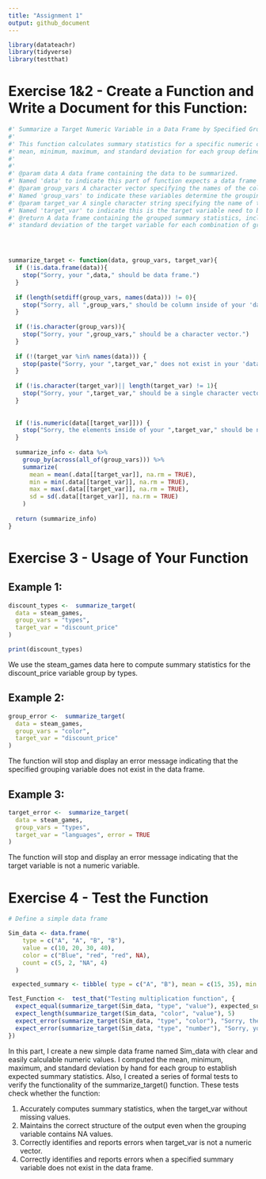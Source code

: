 ```yaml
---
title: "Assignment 1"
output: github_document
---
```

```r
library(datateachr)
library(tidyverse)
library(testthat)
```

# Exercise 1&2 - Create a Function and Write a Document for this Function:
```r

#' Summarize a Target Numeric Variable in a Data Frame by Specified Grouping Variables
#' 
#' This function calculates summary statistics for a specific numeric column in a data frame. It computes the 
#' mean, minimum, maximum, and standard deviation for each group defined by the specified grouping variables.
#' 
#' 
#' @param data A data frame containing the data to be summarized.
#' Named 'data' to indicate this part of function expects a data frame as input.
#' @param group_vars A character vector specifying the names of the columns to group by.
#' Named 'group_vars' to indicate these variables determine the grouping structure
#' @param target_var A single character string specifying the name of the numeric column to summarize.
#' Named 'target_var' to indicate this is the target variable need to be summarized.
#' @return A data frame containing the grouped summary statistics, including mean, minimum, maximum, and   
#' standard deviation of the target variable for each combination of grouping variables.




summarize_target <- function(data, group_vars, target_var){
  if (!is.data.frame(data)){
    stop("Sorry, your ",data," should be data frame.")
  }
  
  if (length(setdiff(group_vars, names(data))) != 0){
    stop("Sorry, all ",group_vars," should be column inside of your 'data'.")
  }
  
  if (!is.character(group_vars)){
    stop("Sorry, your ",group_vars," should be a character vector.")
  }
  
  if (!(target_var %in% names(data))) {
    stop(paste("Sorry, your ",target_var," does not exist in your 'data'."))
  }
  
  if (!is.character(target_var)|| length(target_var) != 1){
    stop("Sorry, your ",target_var," should be a single character vector.")
  }
  
  
  if (!is.numeric(data[[target_var]])) {
    stop("Sorry, the elements inside of your ",target_var," should be numeric.")
  }
  
  summarize_info <- data %>%
    group_by(across(all_of(group_vars))) %>%
    summarize(
      mean = mean(.data[[target_var]], na.rm = TRUE),
      min = min(.data[[target_var]], na.rm = TRUE),
      max = max(.data[[target_var]], na.rm = TRUE),
      sd = sd(.data[[target_var]], na.rm = TRUE)
    )
  
  return (summarize_info)
}


```


# Exercise 3 - Usage of Your Function

## Example 1:
```r
discount_types <-  summarize_target(
  data = steam_games,
  group_vars = "types",
  target_var = "discount_price"
)

print(discount_types)
```

We use the steam_games data here to compute summary statistics for the discount_price variable group by types.

## Example 2:
```r
group_error <-  summarize_target(
  data = steam_games,
  group_vars = "color",
  target_var = "discount_price"
)
```
The function will stop and display an error message indicating that the specified grouping variable does not exist in the data frame.

## Example 3:
```r
target_error <-  summarize_target(
  data = steam_games,
  group_vars = "types",
  target_var = "languages", error = TRUE
)

```

The function will stop and display an error message indicating that the target variable is not a numeric variable.


# Exercise 4 - Test the Function
```r
# Define a simple data frame

Sim_data <- data.frame(
    type = c("A", "A", "B", "B"),
    value = c(10, 20, 30, 40),
    color = c("Blue", "red", "red", NA),
    count = c(5, 2, "NA", 4)
  )

 expected_summary <- tibble( type = c("A", "B"), mean = c(15, 35), min = c(10, 30), max = c(20, 40), sd = c(7.0710678, 7.0710678))

Test_Function <-  test_that("Testing multiplication function", {
  expect_equal(summarize_target(Sim_data, "type", "value"), expected_summary)
  expect_length(summarize_target(Sim_data, "color", "value"), 5)
  expect_error(summarize_target(Sim_data, "type", "color"), "Sorry, the elements inside of your color should be numeric.")
  expect_error(summarize_target(Sim_data, "type", "number"), "Sorry, your  number  does not exist in your 'data'.")
})
```
In this part, I create a new simple data frame named Sim_data with clear and easily calculable numeric values. I computed the mean, minimum, maximum, and standard deviation by hand for each group to establish expected summary statistics. Also, I created a series of formal tests to verify the functionality of the summarize_target() function. These tests check whether the function:

1. Accurately computes summary statistics, when the target_var without missing values.
2. Maintains the correct structure of the output even when the grouping variable contains NA values.
3. Correctly identifies and reports errors when target_var is not a numeric vector.
4. Correctly identifies and reports errors when a specified summary variable does not exist in the data frame.







